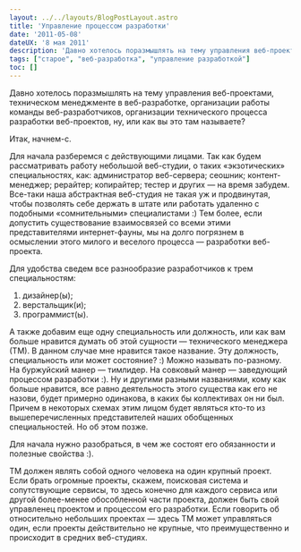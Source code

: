 ```yaml
---
layout: ../../layouts/BlogPostLayout.astro
title: 'Управление процессом разработки'
date: '2011-05-08'
dateUX: '8 мая 2011'
description: 'Давно хотелось поразмышлять на тему управления веб-проектами, техническом менеджменте в веб-разработке, организации работы команды веб-разработчиков, организации технического процесса разработки веб-проектов, ну, или как вы это там называете?'
tags: ["старое", "веб-разработка", "управление разработкой"]
toc: []
---
```

Давно хотелось поразмышлять на тему управления веб-проектами, техническом менеджменте в веб-разработке, организации работы команды веб-разработчиков, организации технического процесса разработки веб-проектов, ну, или как вы это там называете?

Итак, начнем-с. 

Для начала разберемся с действующими лицами. Так как будем рассматривать работу небольшой веб-студии, о таких «экзотических» специальностях, как: администратор веб-сервера; сеошник; контент-менеджер; рерайтер; копирайтер; тестер и других — на время забудем. Все-таки наша абстрактная веб-студия не такая уж и продвинутая, чтобы позволять себе держать в штате или работать удаленно с подобными «сомнительными» специалистами :) Тем более, если допустить существование взаимосвязей со всеми этими представителями интернет-фауны, мы на долго погрязнем в осмыслении этого милого и веселого процесса — разработки веб-проекта.

Для удобства сведем все разнообразие разработчиков к трем специальностям:

1. дизайнер(ы);
2. верстальщик(и);
3. программист(ы).

А также добавим еще одну специальность или должность, или как вам больше нравится думать об этой сущности — технического менеджера (ТМ). В данном случае мне нравится такое название. Эту должность, специальность или может состояние? :) Можно называть по-разному. На буржуйский манер — тимлидер. На совковый манер — заведующий процессом разработки :). Ну и другими разными названиями, кому как больше нравится, все равно деятельность этого существа как его не назови, будет примерно одинакова, в каких бы коллективах он ни был. Причем в некоторых схемах этим лицом будет являться кто-то из вышеперечисленных представителей наших обобщенных специальностей. Но об этом позже.

Для начала нужно разобраться, в чем же состоят его обязанности и полезные свойства :).

ТМ должен являть собой одного человека на один крупный проект. Если брать огромные проекты, скажем, поисковая система и сопутствующие сервисы, то здесь конечно для каждого сервиса или другой более-менее обособленной части проекта, должен быть свой управленец проектом и процессом его разработки. Если говорить об относительно небольших проектах — здесь ТМ может управляться один, если проекты действительно не крупные, что преимущественно и происходит в средних веб-студиях.